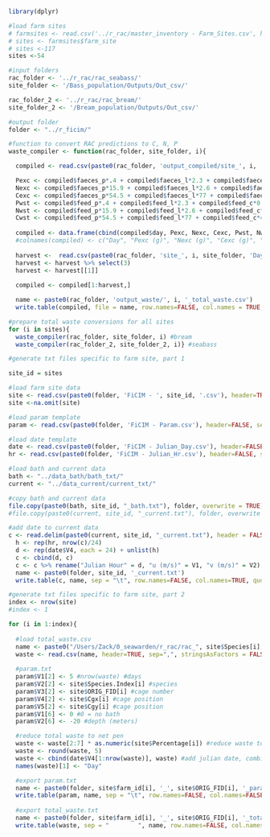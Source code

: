 ```r
library(dplyr)

#load farm sites 
# farmsites <- read.csv('../r_rac/master_inventory - Farm_Sites.csv', header=TRUE, sep=",")
# sites <- farmsites$farm_site
# sites <-117
sites <-54

#input folders
rac_folder <- '../r_rac/rac_seabass/'
site_folder <- '/Bass_population/Outputs/Out_csv/'

rac_folder_2 <- '../r_rac/rac_bream/'
site_folder_2 <- '/Bream_population/Outputs/Out_csv/'

#output folder
folder <- "../r_ficim/"
```

```r
#function to convert RAC predictions to C, N, P
waste_compiler <- function(rac_folder, site_folder, i){

  compiled <- read.csv(paste0(rac_folder, 'output_compiled/site_', i, '_compiled.csv'), header=TRUE, sep=",")

  Pexc <- compiled$faeces_p*.4 + compiled$faeces_l*2.3 + compiled$faeces_c*0
  Nexc <- compiled$faeces_p*15.9 + compiled$faeces_l*2.6 + compiled$faeces_c*0
  Cexc <- compiled$faeces_p*54.5 + compiled$faeces_l*77 + compiled$faeces_c*40
  Pwst <- compiled$feed_p*.4 + compiled$feed_l*2.3 + compiled$feed_c*0
  Nwst <- compiled$feed_p*15.9 + compiled$feed_l*2.6 + compiled$feed_c*0
  Cwst <- compiled$feed_p*54.5 + compiled$feed_l*77 + compiled$feed_c*40
  
  compiled <- data.frame(cbind(compiled$day, Pexc, Nexc, Cexc, Pwst, Nwst, Cwst))
  #colnames(compiled) <- c("Day", "Pexc (g)", "Nexc (g)", "Cexc (g)", "Pwst (g)", "Nwst (g)", "Cwst (g)")
  
  harvest <-  read.csv(paste0(rac_folder, 'site_', i, site_folder, 'Days_to_commercial_size.csv'))
  harvest <- harvest %>% select(3)
  harvest <- harvest[[1]]
  
  compiled <- compiled[1:harvest,] 

  name <- paste0(rac_folder, 'output_waste/', i, '_total_waste.csv')
  write.table(compiled, file = name, row.names=FALSE, col.names = TRUE, sep=",")}

#prepare total waste conversions for all sites
for (i in sites){
  waste_compiler(rac_folder, site_folder, i) #bream
  waste_compiler(rac_folder_2, site_folder_2, i)} #seabass
```

```r
#generate txt files specific to farm site, part 1

site_id = sites

#load farm site data
site <- read.csv(paste0(folder, 'FiCIM - ', site_id, '.csv'), header=TRUE, sep=",", stringsAsFactors = FALSE)
site <-na.omit(site)

#load param template
param <- read.csv(paste0(folder, 'FiCIM - Param.csv'), header=FALSE, sep=",", stringsAsFactors = FALSE)

#load date template
date <- read.csv(paste0(folder, 'FiCIM - Julian_Day.csv'), header=FALSE, sep=",", stringsAsFactors = FALSE)
hr <- read.csv(paste0(folder, 'FiCIM - Julian_Hr.csv'), header=FALSE, sep=",", stringsAsFactors = FALSE)

#load bath and current data
bath <- "../data_bath/bath_txt/"
current <- "../data_current/current_txt/"

#copy bath and current data
file.copy(paste0(bath, site_id, "_bath.txt"), folder, overwrite = TRUE) #xport bath
#file.copy(paste0(current, site_id, "_current.txt"), folder, overwrite = TRUE) #export current

#add date to current data
c <- read.delim(paste0(current, site_id, "_current.txt"), header = FALSE, sep = "\t")
  h <- rep(hr, nrow(c)/24)
  d <- rep(date$V4, each = 24) + unlist(h)
  c <- cbind(d, c)
  c <- c %>% rename("Julian Hour" = d, "u (m/s)" = V1, "v (m/s)" = V2)
  name <- paste0(folder, site_id, '_current.txt')
  write.table(c, name, sep = "\t", row.names=FALSE, col.names=TRUE, quote = FALSE)
```

```r
#generate txt files specific to farm site, part 2
index <- nrow(site)
#index <- 1

for (i in 1:index){
  
  #load total_waste.csv 
  name <- paste0("/Users/Zack/0_seawarden/r_rac/rac_", site$Species[i], '/output_waste/', site$farm_id[i], '_total_waste.csv')
  waste <- read.csv(name, header=TRUE, sep=",", stringsAsFactors = FALSE)
  
  #param.txt
  param$V1[2] <- 5 #nrow(waste) #days
  param$V2[2] <- site$Species.Index[i] #species
  param$V3[2] <- site$ORIG_FID[i] #cage number
  param$V4[2] <- site$Cgx[i] #cage position
  param$V5[2] <- site$Cgy[i] #cage position
  param$V1[6] <- 0 #0 = no bath
  param$V2[6] <- -20 #depth (meters)

  #reduce total waste to net pen
  waste <- waste[2:7] * as.numeric(site$Percentage[i]) #reduce waste total to net pen size
  waste <- round(waste, 5)
  waste <- cbind(date$V4[1:nrow(waste)], waste) #add julian date, combine with waste
  names(waste)[1] <- "Day"

  #export param.txt
  name <- paste0(folder, site$farm_id[i], '_', site$ORIG_FID[i], '_param_', site$Species[i], '.txt')
  write.table(param, name, sep = "\t", row.names=FALSE, col.names=FALSE, quote = FALSE)
  
  #export total_waste.txt
  name <- paste0(folder, site$farm_id[i], '_', site$ORIG_FID[i], '_total_waste_', site$Species[i], '.txt')
  write.table(waste, sep = "        ", name, row.names=FALSE, col.names=TRUE, quote = FALSE)}
```
